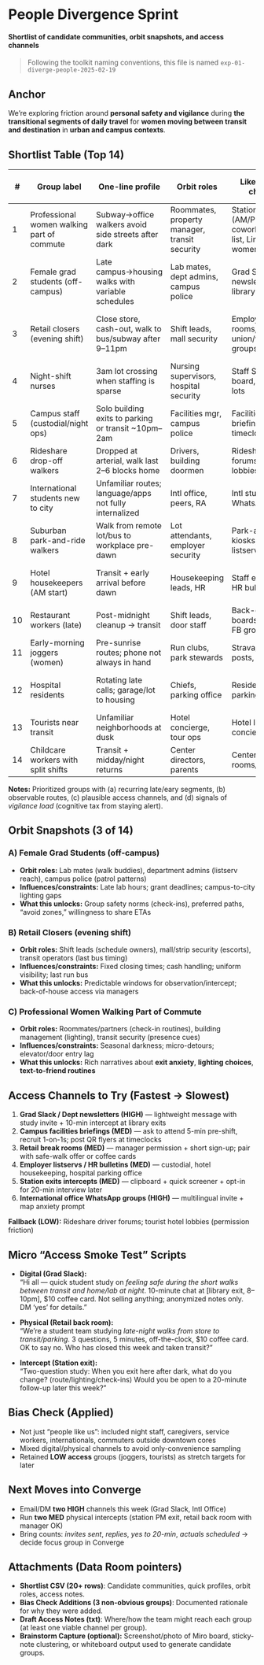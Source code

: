# People Divergence Sprint {#sec-diverge-people-ha .unnumbered}

#### Shortlist of candidate communities, orbit snapshots, and access channels {.subtitle}

> Following the toolkit naming conventions, this file is named `exp-01-diverge-people-2025-02-19`


## Anchor
We’re exploring friction around **personal safety and vigilance** during **the transitional segments of daily travel** for **women moving between transit and destination** in **urban and campus contexts**.


## Shortlist Table (Top 14)
| # | Group label | One-line profile | Orbit roles | Likely access channels | Access | Why this group might hurt |
|---|---|---|---|---|---|---|
| 1 | Professional women walking part of commute | Subway→office walkers avoid side streets after dark | Roommates, property manager, transit security | Station exits (AM/PM), coworking email list, LinkedIn women-in-tech | MED | Lighting gaps, sparse foot traffic, exit anxiety |
| 2 | Female grad students (off-campus) | Late campus→housing walks with variable schedules | Lab mates, dept admins, campus police | Grad Slack, dept newsletters, library exits | HIGH | Staggered hours, budget routes, thin lighting |
| 3 | Retail closers (evening shift) | Close store, cash-out, walk to bus/subway after 9–11pm | Shift leads, mall security | Employer break rooms, union/worker groups, bus stops | MED | Fixed late hours, predictable routes, fatigue |
| 4 | Night-shift nurses | 3am lot crossing when staffing is sparse | Nursing supervisors, hospital security | Staff Slack, union board, hospital lots | LOW | Distance + fatigue + predictable patterns |
| 5 | Campus staff (custodial/night ops) | Solo building exits to parking or transit ~10pm–2am | Facilities mgr, campus police | Facilities briefings, timeclock areas | MED | Dim pathways, tool bags, routine routes |
| 6 | Rideshare drop-off walkers | Dropped at arterial, walk last 2–6 blocks home | Drivers, building doormen | Rideshare driver forums, building lobbies | LOW | Micro-routes, inconsistent lighting |
| 7 | International students new to city | Unfamiliar routes; language/apps not fully internalized | Intl office, peers, RA | Intl student office, WhatsApp groups | HIGH | Map anxiety, time-of-day mismatch, signals |
| 8 | Suburban park-and-ride walkers | Walk from remote lot/bus to workplace pre-dawn | Lot attendants, employer security | Park-and-ride kiosks, employer listserv | MED | Low density, long uncovered stretches |
| 9 | Hotel housekeepers (AM start) | Transit + early arrival before dawn | Housekeeping leads, HR | Staff entrances, HR bulletin | MED | Early hours, uniforms, predictable cadence |
|10 | Restaurant workers (late) | Post-midnight cleanup → transit | Shift leads, door staff | Back-of-house boards, industry FB groups | MED | Cash tips, low foot traffic windows |
|11 | Early-morning joggers (women) | Pre-sunrise routes; phone not always in hand | Run clubs, park stewards | Strava/Runclub posts, trailheads | LOW | No pockets, routine paths, sparse help |
|12 | Hospital residents | Rotating late calls; garage/lot to housing | Chiefs, parking office | Residency emails, parking kiosks | MED | Irregular hours, exhaustion, badge access |
|13 | Tourists near transit | Unfamiliar neighborhoods at dusk | Hotel concierge, tour ops | Hotel lobbies, concierge boards | LOW | Map reliance, visible cues, valuables |
|14 | Childcare workers with split shifts | Transit + midday/night returns | Center directors, parents | Center break rooms/newsletters | MED | Unpredictable returns, carry supplies |

**Notes:** Prioritized groups with (a) recurring late/eary segments, (b) observable routes, (c) plausible access channels, and (d) signals of *vigilance load* (cognitive tax from staying alert).


## Orbit Snapshots (3 of 14)

### A) Female Grad Students (off-campus)
- **Orbit roles:** Lab mates (walk buddies), department admins (listserv reach), campus police (patrol patterns)
- **Influences/constraints:** Late lab hours; grant deadlines; campus-to-city lighting gaps
- **What this unlocks:** Group safety norms (check-ins), preferred paths, “avoid zones,” willingness to share ETAs

### B) Retail Closers (evening shift)
- **Orbit roles:** Shift leads (schedule owners), mall/strip security (escorts), transit operators (last bus timing)
- **Influences/constraints:** Fixed closing times; cash handling; uniform visibility; last run bus
- **What this unlocks:** Predictable windows for observation/intercept; back-of-house access via managers

### C) Professional Women Walking Part of Commute
- **Orbit roles:** Roommates/partners (check-in routines), building management (lighting), transit security (presence cues)
- **Influences/constraints:** Seasonal darkness; micro-detours; elevator/door entry lag
- **What this unlocks:** Rich narratives about **exit anxiety**, **lighting choices**, **text-to-friend routines**


## Access Channels to Try (Fastest → Slowest)
1. **Grad Slack / Dept newsletters (HIGH)** — lightweight message with study invite + 10-min intercept at library exits  
2. **Campus facilities briefings (MED)** — ask to attend 5-min pre-shift, recruit 1-on-1s; post QR flyers at timeclocks  
3. **Retail break rooms (MED)** — manager permission + short sign-up; pair with safe-walk offer or coffee cards  
4. **Employer listservs / HR bulletins (MED)** — custodial, hotel housekeeping, hospital parking office  
5. **Station exits intercepts (MED)** — clipboard + quick screener + opt-in for 20-min interview later  
6. **International office WhatsApp groups (HIGH)** — multilingual invite + map anxiety prompt  

**Fallback (LOW):** Rideshare driver forums; tourist hotel lobbies (permission friction)


## Micro “Access Smoke Test” Scripts
- **Digital (Grad Slack):**  
  “Hi all — quick student study on *feeling safe during the short walks between transit and home/lab at night*. 10-minute chat at [library exit, 8–10pm], $10 coffee card. Not selling anything; anonymized notes only. DM ‘yes’ for details.”

- **Physical (Retail back room):**  
  “We’re a student team studying *late-night walks from store to transit/parking*. 3 questions, 5 minutes, off-the-clock, $10 coffee card. OK to say no. Who has closed this week and taken transit?”

- **Intercept (Station exit):**  
  “Two-question study: When you exit here after dark, what do you change? (route/lighting/check-ins) Would you be open to a 20-minute follow-up later this week?”


## Bias Check (Applied)
- Not just “people like us”: included night staff, caregivers, service workers, internationals, commuters outside downtown cores  
- Mixed digital/physical channels to avoid only-convenience sampling  
- Retained **LOW access** groups (joggers, tourists) as stretch targets for later


## Next Moves into Converge
- Email/DM **two HIGH** channels this week (Grad Slack, Intl Office)  
- Run **two MED** physical intercepts (station PM exit, retail back room with manager OK)  
- Bring counts: *invites sent*, *replies*, *yes to 20-min*, *actuals scheduled* → decide focus group in Converge


## Attachments (Data Room pointers)
- **Shortlist CSV (20+ rows)**: Candidate communities, quick profiles, orbit roles, access notes.
- **Bias Check Additions (3 non-obvious groups)**: Documented rationale for why they were added.
- **Draft Access Notes (txt)**: Where/how the team might reach each group (at least one viable channel per group).
- **Brainstorm Capture (optional):** Screenshot/photo of Miro board, sticky-note clustering, or whiteboard output used to generate candidate groups.
